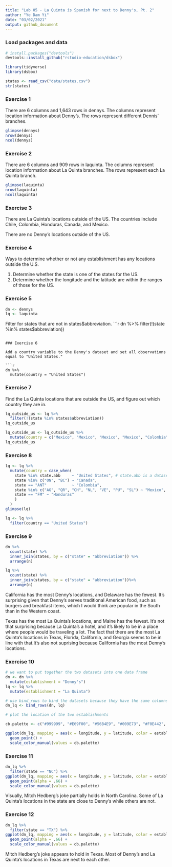 ```yaml
---
title: "Lab 05 - La Quinta is Spanish for next to Denny's, Pt. 2"
author: "Ye Dam Yi"
date: "03/02/2021"
output: github_document
---
```


### Load packages and data

```r
# install.packages("devtools")
devtools::install_github("rstudio-education/dsbox")
```

```r
library(tidyverse) 
library(dsbox) 
```

```r
states <- read_csv("data/states.csv")
str(states)
```

### Exercise 1

There are 6 columns and 1,643 rows in dennys. The columns represent location information about Denny's. The rows represent different Dennis' branches. 

```r
glimpse(dennys)
nrow(dennys)
ncol(dennys)
```


### Exercise 2

There are 6 columns and 909 rows in laquinta. The columns represent location information about La Quinta branches. The rows represent each La Quinta branch. 

```r
glimpse(laquinta)
nrow(laquinta)
ncol(laquinta)
```


### Exercise 3

There are La Quinta's locations outside of the US. The countries include Chile, Colombia, Honduras, Canada, and Mexico. 

There are no Denny's locations outside of the US. 

### Exercise 4

Ways to determine whether or not any establishment has any locations outside the U.S. 

1. Determine whether the state is one of the states for the US. 
2. Determine whether the longitude and the latitude are within the ranges of those for the US. 

### Exercise 5

```r
dn <- dennys
lq <- laquinta

```

Filter for states that are not in states$abbreviation.
```r
dn %>% 
  filter(!(state %in% states$abbreviation))
```

### Exercise 6

Add a country variable to the Denny's dataset and set all observations equal to "United States."

```r
dn %>% 
  mutate(country = "United States")
```

### Exercise 7

Find the La Quinta locations that are outside the US, and figure out which country they are in.

```r
lq_outside_us <- lq %>% 
  filter(!(state %in% states$abbreviation))
lq_outside_us

lq_outside_us <- lq_outside_us %>% 
  mutate(country = c("Mexico", "Mexico", "Mexico", "Mexico", "Colombia", "Mexico", "Mexico", "Canada", "Mexico", "Mexico", "Mexico", "Mexico", "Honduras", "Canada"))
lq_outside_us

```
### Exercise 8
```r
lq <- lq %>%
  mutate(country = case_when(
    state %in% state.abb     ~ "United States", # state.abb is a dataset contained in R
    state %in% c("ON", "BC") ~ "Canada",
    state == "ANT"           ~ "Colombia",
    state %in% c("AG", "QR", "CH", "NL", "VE", "PU", "SL") ~ "Mexico",
    state == "FM" ~ "Honduras"
    )
  )
glimpse(lq)

lq <- lq %>%
  filter(country == "United States")
```

### Exercise 9
```r
dn %>%
  count(state) %>%
  inner_join(states, by = c("state" = "abbreviation")) %>% 
  arrange(n)

lq %>% 
  count(state) %>% 
  inner_join(states, by = c("state" = "abbreviation"))%>% 
  arrange(n)

```
California has the most Denny's locations, and Delaware has the fewest. It's surprising given that Denny's serves traditional American food, such as burgers and breakfast items, which I would think are popular in the South than in the Western coast.  

Texas has the most La Quinta's locations, and Maine has the fewest. It's not that surprising because La Quinta's a hotel, and it's likely to be in a place where people would be traveling a lot. The fact that there are the most La Quinta's locations in Texas, Florida, California, and Georgia seems to be in line with that.It's also not suprising because California has the most Denny's locations. 

### Exercise 10
```r
# we want to put together the two datasets into one data frame
dn <- dn %>% 
  mutate(establishment = "Denny's")
lq <- lq %>% 
  mutate(establishment = "La Quinta")

# use bind_rows to bind the datasets because they have the same columns
dn_lq <- bind_rows(dn, lq)

# plot the location of the two establishments

cb.palette <- c("#999999", "#E69F00", "#56B4E9", "#009E73", "#F0E442", "#0072B2", "#D55E00", "#CC79A7")

ggplot(dn_lq, mapping = aes(x = longitude, y = latitude, color = establishment)) +
  geom_point() +
  scale_color_manual(values = cb.palette)

```


### Exercise 11
``` r
dn_lq %>% 
  filter(state == "NC") %>% 
ggplot(dn_lq, mapping = aes(x = longitude, y = latitude, color = establishment)) +
  geom_point(alpha = .66) +
  scale_color_manual(values = cb.palette)

```

Visually, Mitch Hedberg's joke partially holds in North Carolina. Some of La Quinta's locations in the state are close to Denny's while others are not. 

### Exercise 12
```r
dn_lq %>% 
  filter(state == "TX") %>% 
ggplot(dn_lq, mapping = aes(x = longitude, y = latitude, color = establishment)) +
  geom_point(alpha = .66) +
  scale_color_manual(values = cb.palette)

```

Mitch Hedberg’s joke appears to hold in Texas. Most of Denny's and La Quinta's locations in Texas are next to each other. 


